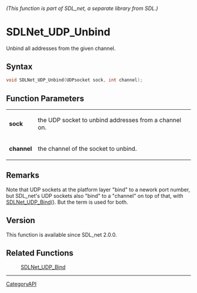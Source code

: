 ====== (This function is part of SDL_net, a separate library from SDL.) ======
= SDLNet_UDP_Unbind =

Unbind all addresses from the given channel.

== Syntax ==

<syntaxhighlight lang='c'>
void SDLNet_UDP_Unbind(UDPsocket sock, int channel);
</syntaxhighlight>

== Function Parameters ==

{|
|'''sock'''
|the UDP socket to unbind addresses from a channel on.
|-
|'''channel'''
|the channel of the socket to unbind.
|}

== Remarks ==

Note that UDP sockets at the platform layer "bind" to a nework port number,
but SDL_net's UDP sockets also "bind" to a "channel" on top of that, with
[[SDLNet_UDP_Bind]](). But the term is used for both.

== Version ==

This function is available since SDL_net 2.0.0.

== Related Functions ==

:[[SDLNet_UDP_Bind]]

----
[[CategoryAPI]]


